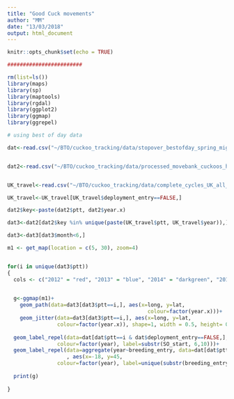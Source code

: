 ```yaml
---
title: "Good Cuck movements"
author: "MM"
date: "13/03/2018"
output: html_document
---
```


```r
knitr::opts_chunk$set(echo = TRUE)
```


```r
########################

rm(list=ls())
library(maps)
library(sp)
library(maptools)
library(rgdal)
library(ggplot2)
library(ggmap)
library(ggrepel)

# using best of day data

dat<-read.csv("~/BTO/cuckoo_tracking/data/stopover_bestofday_spring_mig.csv", h=T)


dat2<-read.csv("~/BTO/cuckoo_tracking/data/processed_movebank_cuckoos_hybrid_filter_clean_stopovers.csv", h=T)


UK_travel<-read.csv("~/BTO/cuckoo_tracking/data/complete_cycles_UK_all_timing.csv", h=T)

UK_travel<-UK_travel[UK_travel$deployment_entry==FALSE,]

dat2$key<-paste(dat2$ptt, dat2$year.x)

dat3<-dat2[dat2$key %in% unique(paste(UK_travel$ptt, UK_travel$year)),]

dat3<-dat3[dat3$month<6,]

m1 <- get_map(location = c(5, 30), zoom=4)


for(i in unique(dat3$ptt))
{
  cols <- c("2012" = "red", "2013" = "blue", "2014" = "darkgreen", "2015" = "orange", "2016"= "cyan", "2017"= "black")

  
  g<-ggmap(m1)+
    geom_path(data=dat3[dat3$ptt==i,], aes(x=long, y=lat,
                                             colour=factor(year.x)))+
    geom_jitter(data=dat3[dat3$ptt==i,], aes(x=long, y=lat,
                colour=factor(year.x)), shape=1, width = 0.5, height= 0.5)+ggtitle(i)+
  
  geom_label_repel(data=dat[dat$ptt==i & dat$deployment_entry==FALSE,], aes(x=SO_median_long, y=SO_median_lat,
                colour=factor(year), label=substr(SO_start, 6,10)))+
  geom_label_repel(data=aggregate(year~breeding_entry, data=dat[dat$ptt==i & dat$deployment_entry==FALSE,], FUN=function(x){unique(x)})
                   , aes(x=-18, y=45,
                colour=factor(year), label=unique(substr(breeding_entry, 6,10)))) + scale_colour_manual(values = cols) 
  
  print(g)
 
}
  
  
```

